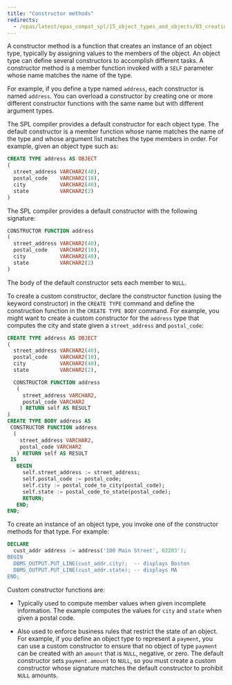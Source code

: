 ```yaml
---
title: "Constructor methods"
redirects:
  - /epas/latest/epas_compat_spl/15_object_types_and_objects/03_creating_object_types/03_constructor_methods/ #generated for docs/epas/reorg-role-use-case-mode
---
```


<div id="constructor_methods" class="registered_link"></div>

A constructor method is a function that creates an instance of an object type, typically by assigning values to the members of the object. An object type can define several constructors to accomplish different tasks. A constructor method is a member function invoked with a `SELF` parameter whose name matches the name of the type.

For example, if you define a type named `address`, each constructor is named `address`. You can overload a constructor by creating one or more different constructor functions with the same name but with different argument types.

The SPL compiler provides a default constructor for each object type. The default constructor is a member function whose name matches the name of the type and whose argument list matches the type members in order. For example, given an object type such as:

```sql
CREATE TYPE address AS OBJECT
(
  street_address VARCHAR2(40),
  postal_code    VARCHAR2(10),
  city           VARCHAR2(40),
  state          VARCHAR2(2)
)
```

The SPL compiler provides a default constructor with the following signature:

```sql
CONSTRUCTOR FUNCTION address
(
  street_address VARCHAR2(40),
  postal_code    VARCHAR2(10),
  city           VARCHAR2(40),
  state          VARCHAR2(2)
)
```

The body of the default constructor sets each member to `NULL`.

To create a custom constructor, declare the constructor function (using the keyword constructor) in the `CREATE TYPE` command and define the construction function in the `CREATE TYPE BODY` command. For example, you might want to create a custom constructor for the `address` type that computes the city and state given a `street_address` and `postal_code`:

```sql
CREATE TYPE address AS OBJECT
(
  street_address VARCHAR2(40),
  postal_code    VARCHAR2(10),
  city           VARCHAR2(40),
  state          VARCHAR2(2),

  CONSTRUCTOR FUNCTION address
   (
     street_address VARCHAR2,
     postal_code VARCHAR2
    ) RETURN self AS RESULT
)
CREATE TYPE BODY address AS
 CONSTRUCTOR FUNCTION address
  (
    street_address VARCHAR2,
    postal_code VARCHAR2
   ) RETURN self AS RESULT
 IS
   BEGIN
     self.street_address := street_address;
     self.postal_code := postal_code;
     self.city := postal_code_to_city(postal_code);
     self.state := postal_code_to_state(postal_code);
     RETURN;
   END;
END;
```

To create an instance of an object type, you invoke one of the constructor methods for that type. For example:

```sql
DECLARE
  cust_addr address := address('100 Main Street', 02203');
BEGIN
  DBMS_OUTPUT.PUT_LINE(cust_addr.city);  -- displays Boston
  DBMS_OUTPUT.PUT_LINE(cust_addr.state); -- displays MA
END;
```

Custom constructor functions are:

- Typically used to compute member values when given incomplete information. The example computes the values for `city` and `state` when given a postal code.

- Also used to enforce business rules that restrict the state of an object. For example, if you define an object type to represent a `payment`, you can use a custom constructor to ensure that no object of type `payment` can be created with an `amount` that is `NULL`, negative, or zero. The default constructor sets `payment.amount` to `NULL`, so you must create a custom constructor whose signature matches the default constructor to prohibit `NULL` amounts.
